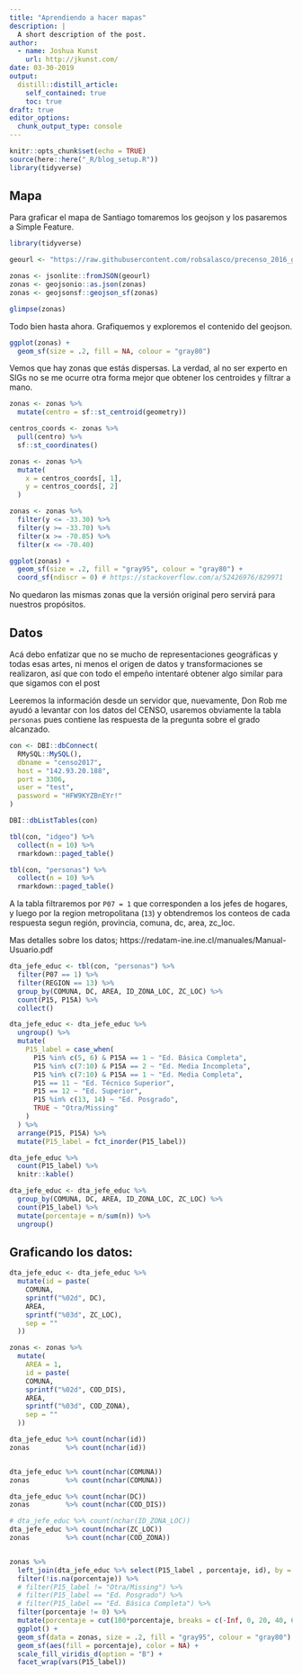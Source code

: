 ```yaml
---
title: "Aprendiendo a hacer mapas"
description: |
  A short description of the post.
author:
  - name: Joshua Kunst
    url: http://jkunst.com/
date: 03-30-2019
output:
  distill::distill_article:
    self_contained: true
    toc: true
draft: true
editor_options: 
  chunk_output_type: console
---
```


```r
knitr::opts_chunk$set(echo = TRUE)
source(here::here("_R/blog_setup.R"))
library(tidyverse)
```

<!--
La motivación de este post es un tweet de Juan Correa (Juanizio_C en twitter) en donde
nos muestra un gif. 

<blockquote class="twitter-tweet" data-lang="es"><p lang="es" dir="ltr">Una de las mayores expresiones de la desigualdad y segregación en Santiago ha sido el acceso a la educación<br><br>Entendiendo su rol como activo y movilizador social, es clave entender el gran retroceso de politicas como <a href="https://twitter.com/hashtag/AdmisionJusta?src=hash&amp;ref_src=twsrc%5Etfw">#AdmisionJusta</a> y el retorno de la selección escolar <a href="https://t.co/d87dMRqlGK">pic.twitter.com/d87dMRqlGK</a></p>&mdash; Juan Correa (@Juanizio_C) <a href="https://twitter.com/Juanizio_C/status/1091462602738286594?ref_src=twsrc%5Etfw">1 de febrero de 2019</a></blockquote>
<script async src="https://platform.twitter.com/widgets.js" charset="utf-8"></script>

En las respuestas algunos usuarios, aparte de felicitarlo :), solicitan las imágenes 
por separado para mirarlas con más detalles. Estes es un problema usual de la animación
en donde uno debe recordar lo que ve para comparar con lo que esta actualmente viendo.

Por lo anterior intentaremos y aprenderemos acá:

- Aprender a graficar mapas
- Intentar replicar el output de Juanizio 
- Ver alternativas que no sean animadas pero igualmente atractivas
- Intentar hacerlo interactivo

-->

## Mapa

Para graficar el mapa de Santiago tomaremos los geojson  y los pasaremos
a Simple Feature.  

```r
library(tidyverse)

geourl <- "https://raw.githubusercontent.com/robsalasco/precenso_2016_geojson_chile/master/Zonas/R13.geojson"

zonas <- jsonlite::fromJSON(geourl)
zonas <- geojsonio::as.json(zonas)
zonas <- geojsonsf::geojson_sf(zonas)

glimpse(zonas)
```

Todo bien hasta ahora. Grafiquemos y exploremos el contenido del geojson.

```r
ggplot(zonas) +
  geom_sf(size = .2, fill = NA, colour = "gray80")
```

Vemos que hay zonas que estás dispersas. La verdad, al no ser experto en 
SIGs no se me ocurre otra forma mejor que obtener los centroides y filtrar
a mano.


```r
zonas <- zonas %>% 
  mutate(centro = sf::st_centroid(geometry))

centros_coords <- zonas %>% 
  pull(centro) %>% 
  sf::st_coordinates() 

zonas <- zonas %>% 
  mutate(
    x = centros_coords[, 1],
    y = centros_coords[, 2]
  )

zonas <- zonas %>% 
  filter(y <= -33.30) %>%
  filter(y >= -33.70) %>%
  filter(x >= -70.85) %>%
  filter(x <= -70.40)

ggplot(zonas) +
  geom_sf(size = .2, fill = "gray95", colour = "gray80") +
  coord_sf(ndiscr = 0) # https://stackoverflow.com/a/52426976/829971
```

No quedaron las mismas zonas que la versión original pero servirá
para nuestros propósitos.

## Datos

Acá debo enfatizar que no se mucho de representaciones geográficas y todas 
esas artes, ni menos el origen de datos y transformaciones se realizaron, así que
con todo el empeño intentaré obtener algo similar para que sigamos con el post

Leeremos la información desde un servidor que, nuevamente, Don Rob me ayudó a
levantar con los datos del CENSO, usaremos obviamente la tabla `personas`
pues contiene las respuesta de la pregunta sobre el grado alcanzado.

```r
con <- DBI::dbConnect(
  RMySQL::MySQL(),
  dbname = "censo2017",
  host = "142.93.20.188", 
  port = 3306,
  user = "test",
  password = "HFW9KYZBnEYr!"
)

DBI::dbListTables(con)

tbl(con, "idgeo") %>% 
  collect(n = 10) %>% 
  rmarkdown::paged_table()

tbl(con, "personas") %>% 
  collect(n = 10) %>% 
  rmarkdown::paged_table()
```

A la tabla filtraremos por `P07 = 1` que corresponden a los jefes de hogares,
y luego por la region metropolitana (`13`) y obtendremos los conteos de
cada respuesta segun región, provincia, comuna, dc, area, zc_loc.

<aside>
Mas detalles sobre los datos; https://redatam-ine.ine.cl/manuales/Manual-Usuario.pdf
</aside>

```r
dta_jefe_educ <- tbl(con, "personas") %>% 
  filter(P07 == 1) %>% 
  filter(REGION == 13) %>% 
  group_by(COMUNA, DC, AREA, ID_ZONA_LOC, ZC_LOC) %>% 
  count(P15, P15A) %>% 
  collect()

dta_jefe_educ <- dta_jefe_educ %>% 
  ungroup() %>% 
  mutate(
    P15_label = case_when(
      P15 %in% c(5, 6) & P15A == 1 ~ "Ed. Básica Completa",
      P15 %in% c(7:10) & P15A == 2 ~ "Ed. Media Incompleta",
      P15 %in% c(7:10) & P15A == 1 ~ "Ed. Media Completa",
      P15 == 11 ~ "Ed. Técnico Superior",
      P15 == 12 ~ "Ed. Superior",
      P15 %in% c(13, 14) ~ "Ed. Posgrado",
      TRUE ~ "Otra/Missing"
    )
  ) %>% 
  arrange(P15, P15A) %>% 
  mutate(P15_label = fct_inorder(P15_label))
```


```r
dta_jefe_educ %>% 
  count(P15_label) %>% 
  knitr::kable()
```


```r
dta_jefe_educ <- dta_jefe_educ %>% 
  group_by(COMUNA, DC, AREA, ID_ZONA_LOC, ZC_LOC) %>% 
  count(P15_label) %>% 
  mutate(porcentaje = n/sum(n)) %>% 
  ungroup()
```


## Graficando los datos:

```r
dta_jefe_educ <- dta_jefe_educ %>%
  mutate(id = paste(
    COMUNA,
    sprintf("%02d", DC),
    AREA,
    sprintf("%03d", ZC_LOC),
    sep = ""
  ))

zonas <- zonas %>%
  mutate(
    AREA = 1, 
    id = paste(
    COMUNA,
    sprintf("%02d", COD_DIS),
    AREA,
    sprintf("%03d", COD_ZONA),
    sep = ""
  ))

dta_jefe_educ %>% count(nchar(id))
zonas         %>% count(nchar(id))


dta_jefe_educ %>% count(nchar(COMUNA))
zonas         %>% count(nchar(COMUNA))

dta_jefe_educ %>% count(nchar(DC))
zonas         %>% count(nchar(COD_DIS))

# dta_jefe_educ %>% count(nchar(ID_ZONA_LOC))
dta_jefe_educ %>% count(nchar(ZC_LOC))
zonas         %>% count(nchar(COD_ZONA))


zonas %>% 
  left_join(dta_jefe_educ %>% select(P15_label , porcentaje, id), by = "id") %>% 
  filter(!is.na(porcentaje)) %>%
  # filter(P15_label != "Otra/Missing") %>%
  # filter(P15_label == "Ed. Posgrado") %>%
  # filter(P15_label == "Ed. Básica Completa") %>%
  filter(porcentaje != 0) %>%
  mutate(porcentaje = cut(100*porcentaje, breaks = c(-Inf, 0, 20, 40, 60, Inf))) %>% 
  ggplot() +
  geom_sf(data = zonas, size = .2, fill = "gray95", colour = "gray80") +
  geom_sf(aes(fill = porcentaje), color = NA) +
  scale_fill_viridis_d(option = "B") +
  facet_wrap(vars(P15_label))
```


